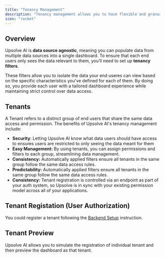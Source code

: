 ```yaml
---
title: "Tenancy Management"
description: "Tenancy management allows you to have flexible and granuar data permissioning control"
icon: "rocket"
---
```


## Overview
Upsolve AI is **data source agnostic**, meaning you can populate data from multiple data sources into a single dashboard. 
To ensure that each end users only sees the data relevant to them, you’ll need to set up **tenancy filters**.

These filters allow you to isolate the data your end useres can view based on the specific characteristics you've defined for each of them. 
By doing so, you provide each user with a tailored dashboard experience while maintaining strict control over data access.

## Tenants

A Tenant refers to a distinct group of end users that share the same data access and permission. The benefits of Upsolve AI's tenancy management include:

- **Security**: Letting Upsolve AI know what data users should have access to ensures users are restricted to only seeing the data meant for them
- **Easy Management:** By using tenants, you can assign permissions and filters to each group, streamlining data management.
- **Consistency:** Automatically applied filters ensure all tenants in the same group follow the same data access rules.
- **Predictability:** Automatically applied filters ensure all tenants in the same group follow the same data access rules.
- **Consistency:** Tenant registration is controlled via an endpoint as part of your auth system, so Upsolve is in sync with your existing permission model across all of your applications.

## Tenant Registation (User Authorization)
You could register a tenant following the [Backend Setup](/deploy-dashboards/backend-setup) instruction.

## Tenant Preview
Upsolve AI allows you to simulate the registration of individual tenant and then preview the dashboard as that tenant.

